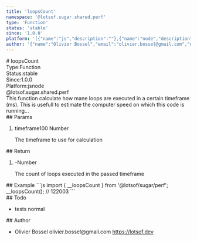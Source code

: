 ```yaml
---
title: 'loopsCount'
namespace: '@lotsof.sugar.shared.perf'
type: 'Function'
status: 'stable'
since: '1.0.0'
platform: '[{"name":"js","description":""},{"name":"node","description":""}]'
author: '{"name":"Olivier Bossel","email":"olivier.bossel@gmail.com","url":"https://lotsof.dev"}'
---
```

<div class="docmap-mdx">
# loopsCount
<div class="_metas">
<div class="_type"><span class="_type-label">Type:</span><span class="_type-value">Function</span></div>
<div class="_status"><span class="_status-label">Status:</span><span class="_status-value -stable">stable</span></div>
<div class="_since"><span class="_since-label">Since:</span><span class="_since-value">1.0.0</span></div>
<div class="_platform"><span class="_platform-label">Platform:</span><span class="_platform-value -js">js</span><span class="_platform-value -node">node</span></div>
</div>
<div class="_namespace">@lotsof.sugar.shared.perf</div>
<div class="_description typo-format typo-rhythm">
This function calculate how mane loops are executed in a certain timeframe (ms).
This is usefull to estimate the computer speed on which this code is running...
</div>
<div class="_params">
## Params
<ol class="_list">
<li class="_item">
<span class="_name">timeframe</span><span class="_default">100</span> <span class="_type">Number</span>
<p class="_description">The timeframe to use for calculation</p>
</li>
</ol>
</div>
<div class="_return">
## Return
<ol class="_list">
<li class="_item">
<span class="_default">-</span><span class="_type">Number</span>
<p class="_description">The count of loops executed in the passed timeframe</p>
</li>
</ol>
</div>
<div class="_examples">
## Example
```js
import { __loopsCount } from '@lotsof/sugar/perf';
__loopsCount(); // 122003
```
</div>
<div class="_todo">
## Todo
<ul class="_list">
<li class="_item">
<span class="_description">tests</span>
<span class="_priority -normal">normal</span>
</li>
</ul>
</div>
<div class="_author">
## Author
<ul class="_list">
<li class="_item">
<span class="_name">Olivier Bossel</span>
<span class="_email">olivier.bossel@gmail.com</span>
<a href="https://lotsof.dev" target="_blank" class="_url">https://lotsof.dev</a>
</li>
</ul>
</div>
</div>